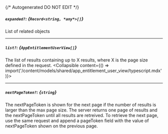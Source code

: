 {/* Autogenerated DO NOT EDIT  */}

##### `expanded?`: *{`Record<string, *any*>[]`}*
List of related objects

---
##### `list?`: *{`AppEntitlementUserView[]`}*
The list of results containing up to X results, where X is the page size defined in the request.
<Collapsible content={() => import('/content/models/shared/app_entitlement_user_view/typescript.mdx')}>
</Collapsible>

---
##### `nextPageToken?`: *{`string`}*
The nextPageToken is shown for the next page if the number of results is larger than the max page size. The server returns one page of results and the nextPageToken until all results are retreived. To retrieve the next page, use the same request and append a pageToken field with the value of nextPageToken shown on the previous page.

